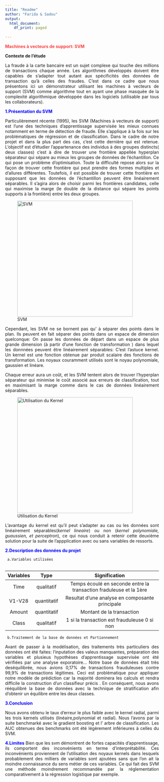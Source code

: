 ---
title: "Readme"
author: "Farida & Sadou"
output:
  html_document:
    df_print: paged
 
---
<span style="color: #fb4141">**Machines à vecteurs de support: SVM**</span> 
 
 <div style="text-align: justify">  **Contexte de l'étude**
  
   La fraude à la carte bancaire est un sujet complexe qui touche des millions de transactions chaque année. Les algorithmes développés doivent être capables de s'adapter tout autant aux spécificités des données de transaction qu'à celles des fraudes. C'est dans ce cadre que nous présentons ici un démonstrateur utilisant les machines à vecteurs de support (SVM) comme algorithme tout en ayant une phase masquée de la complexité algorithmique développée dans les logiciels (utilisable par tous les collaborateurs).


  
 <span style="color:  #0000FF"> **1.Présentation du SVM**</span> 
  
  Particulièrement récente (1995), les SVM (Machines à vecteurs de support) est l'une des techniques d'apprentissage supervisée les mieux connues notamment en terme de détection de fraude. Elle s'applique à la fois sur les problématiques de régression et de classification. Dans le cadre de notre projet et dans la plus part des cas, c'est cette dernière qui est retenue.
 L'objectif est d'étudier l'appartenance des individus à des groupes distincts( deux classes) c'est à dire de trouver une frontière appellée hyperplan séparateur qui sépare au mieux les groupes de données de l'échantillon. Ce qui pose un problème d'optimisation. Toute la difficulté repose alors sur la façon de trouver cette frontière qui peut prendre des formes multiples et d'allures différentes. 
Toutefois, il est possible de trouver cette frontière en supposant que les données de l'échantillon peuvent être linéairement séparables. Il s'agira alors de choisir parmi les frontières candidates, celle qui maximise la marge (le double de la distance qui sépare les points supports à la frontière) entre les deux groupes.


  
  ![SVM](./svmm.PNG){width=10cm}
  
  
  
Cependant, les SVM ne se bornent pas qu' à séparer des points dans le plan. Ils peuvent en fait séparer des points dans un espace de dimension quelconque: On passe les données de départ dans un espace de plus grande dimension (à partir d'une fonction de transformation ) dans lequel les donnnées peuvent être linéairement séparables: C'est l'astuce kernel. Un kernel est une fonction obtenue par produit scalaire  des fonctions de transformation. Les noyaux couramment utilisés sont le noyau polynomiale, gaussien et linéare. 

Chaque erreur aura un coût, et les SVM tentent alors de trouver l'hyperplan séparateur qui minimise le coût associé aux erreurs de classification, tout en maximisant la marge comme dans le cas de données linéairement séparables.

  
  ![Utilisation du Kernel](./kernel.PNG){width=10cm}
  

L'avantage du kernel est qu'il  peut s'adapter au cas ou les données sont linéairement séparables(*kernel lineaire*) ou non (*kernel  polynomiale, guaussien, et perceptron*), ce qui nous conduit à retenir cette deuxième solution pour la suite de l'appplication  avec ou sans variables de ressorts.

  <span style="color:  #0000FF"> **2.Description des données du projet**</span> 
    
     a.Variables utilisées
     
  | Variables | Type         |         Signification                                                  |
   | :--------:|:------------:|:----------------------------------------------------------------------:|
   | Time      | qualitatif   | Temps écoulé en seconde entre la transaction fraduleuse et la 1ère    |
   | V1-V28    | quantitatif  | Resultat d'une analyse en composante principale                        |
   | Amount    | quantitatif  | Montant de la transaction                                              |
   | Class     | qualitatif  | 1 si la transaction est frauduleuse 0 si non   |
   
   
     b.Traitement de la base de données et Partionnement 
Avant de passer à la modélisation, des traitements très particuliers des données ont été faites: l'inputation des valeus manquantes, préparation des variables et  plusieus hypothèses  d'apprentissage supervisée ont été vérifiées  par une analyse exporatoire...
Notre base de données était très deséquilibrée, nous avions 0,17% de transactions frauduleuses contre 99,9% de transactions légitimes. Ceci  est problématique pour appliquer notre modèle de prédiction car la majorité dominera les calculs et rendra difficile la construction d'un classifieur précis .
En conséquent, nous avons rééquilibré la base de données avec la technique de stratification  afin d'obtenir un équilibre entre les deux classes.


   <span style="color:  #0000FF">**3.Conclusion**</span> 

Nous avons obtenu le taux d'erreur le plus faible avec le kernel radial, parmi les trois kernels utilisés (linéaire,polynomial et radial).
Nous l'avons par la suite benchmarké avec le gradient boosting et l' arbre de classification. Les AUC obtenues des benchmarks ont été   légèrement inférieures à celles du SVM.

  
  

  <span style="color:  #0000FF"> **4.Limites**</span> 
    Bien que les svm démontrent de fortes capacités d'apprentissage, ils  comportent des inconvénients en terme d'interprétabilité. Ces inconvénients proviennent de l'utilisation des noyaux kernels dans lesquels probablement des milliers de variables sont ajoutées sans que l'on ait la moindre connaissance du sens métier de ces variables. Ce qui fait des SVM une méthode moindrement recommandée par la réglementation comparativement à la régression logistique par exemple.</div>
 
